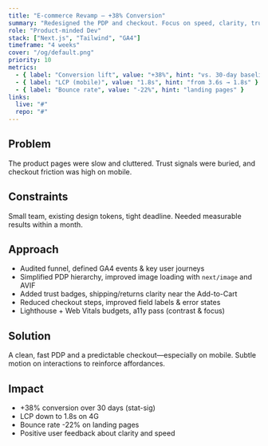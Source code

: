 ```yaml
---
title: "E-commerce Revamp — +38% Conversion"
summary: "Redesigned the PDP and checkout. Focus on speed, clarity, trust cues. Measured with GA4 events."
role: "Product-minded Dev"
stack: ["Next.js", "Tailwind", "GA4"]
timeframe: "4 weeks"
cover: "/og/default.png"
priority: 10
metrics:
  - { label: "Conversion lift", value: "+38%", hint: "vs. 30-day baseline" }
  - { label: "LCP (mobile)", value: "1.8s", hint: "from 3.6s → 1.8s" }
  - { label: "Bounce rate", value: "-22%", hint: "landing pages" }
links:
  live: "#"
  repo: "#"
---
```


## Problem
The product pages were slow and cluttered. Trust signals were buried, and checkout friction was high on mobile.

## Constraints
Small team, existing design tokens, tight deadline. Needed measurable results within a month.

## Approach
- Audited funnel, defined GA4 events & key user journeys
- Simplified PDP hierarchy, improved image loading with `next/image` and AVIF
- Added trust badges, shipping/returns clarity near the Add-to-Cart
- Reduced checkout steps, improved field labels & error states
- Lighthouse + Web Vitals budgets, a11y pass (contrast & focus)

## Solution
A clean, fast PDP and a predictable checkout—especially on mobile. Subtle motion on interactions to reinforce affordances.

## Impact
- +38% conversion over 30 days (stat-sig)
- LCP down to 1.8s on 4G
- Bounce rate -22% on landing pages
- Positive user feedback about clarity and speed
